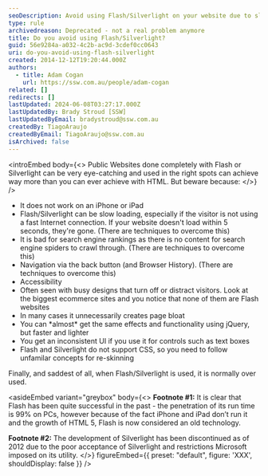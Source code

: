 ```yaml
---
seoDescription: Avoid using Flash/Silverlight on your website due to slow loading times, poor search engine rankings, and limited accessibility, opting instead for HTML/CSS-based solutions like jQuery.
type: rule
archivedreason: Deprecated - not a real problem anymore
title: Do you avoid using Flash/Silverlight?
guid: 56e9284a-a032-4c2b-ac9d-3cdef0cc0643
uri: do-you-avoid-using-flash-silverlight
created: 2014-12-12T19:20:44.000Z
authors:
  - title: Adam Cogan
    url: https://ssw.com.au/people/adam-cogan
related: []
redirects: []
lastUpdated: 2024-06-08T03:27:17.000Z
lastUpdatedBy: Brady Stroud [SSW]
lastUpdatedByEmail: bradystroud@ssw.com.au
createdBy: TiagoAraujo
createdByEmail: TiagoAraujo@ssw.com.au
isArchived: false
---
```


<introEmbed
  body={<>
Public Websites done completely with Flash or Silverlight can be very eye-catching and used in the right spots can achieve way more than you can ever achieve with HTML. But beware because:
  </>}
/>
- It does not work on an iPhone or iPad
- Flash/Silverlight can be slow loading, especially if the visitor is not using a fast Internet connection. If your website doesn't load within 5 seconds, they're gone. (There are techniques to overcome this)
- It is bad for search engine rankings as there is no content for search engine spiders to crawl through. (There are techniques to overcome this)
- Navigation via the back button (and Browser History). (There are techniques to overcome this)
- Accessibility
- Often seen with busy designs that turn off or distract visitors. Look at the biggest ecommerce sites and you notice that none of them are Flash websites
- In many cases it unnecessarily creates page bloat
- You can \*almost\* get the same effects and functionality using jQuery, but faster and lighter
- You get an inconsistent UI if you use it for controls such as text boxes
- Flash and Silverlight do not support CSS, so you need to follow unfamilar concepts for re-skinning

Finally, and saddest of all, when Flash/Silverlight is used, it is normally over used.

<asideEmbed
  variant="greybox"
  body={<>
    **Footnote #1:** It is clear that Flash has been quite successful in the past - the penetration of its run time is 99% on PCs, however because of the fact iPhone and iPad don’t run it and the growth of HTML 5, Flash is now considered an old technology.

**Footnote #2:** The development of Silverlight has been discontinued as of 2012 due to the poor acceptance of Silverlight and restrictions Microsoft imposed on its utility.
  </>}
  figureEmbed={{
    preset: "default",
    figure: 'XXX',
    shouldDisplay: false
  }}
/>
